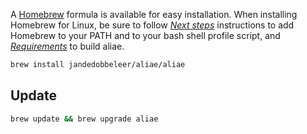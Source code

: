A [Homebrew][brew] formula is available for easy installation. When installing Homebrew for Linux,
be sure to follow *[Next steps][nextsteps]* instructions to add Homebrew to your PATH and to your
bash shell profile script, and *[Requirements][requirements]* to build aliae.

```bash
brew install jandedobbeleer/aliae/aliae
```

## Update

```bash
brew update && brew upgrade aliae
```

[brew]: https://brew.sh
[requirements]: https://docs.brew.sh/Homebrew-on-Linux#requirements
[nextsteps]: https://docs.brew.sh/Homebrew-on-Linux#install
